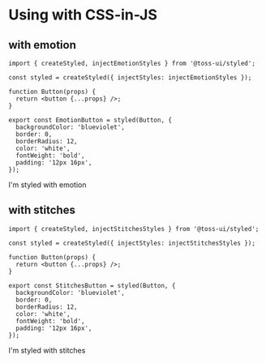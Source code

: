 
<Meta title="Basics/Using with CSS-in-JS" />

# Using with CSS-in-JS

## with emotion

```tsx
import { createStyled, injectEmotionStyles } from '@toss-ui/styled';

const styled = createStyled({ injectStyles: injectEmotionStyles });

function Button(props) {
  return <button {...props} />;
}

export const EmotionButton = styled(Button, {
  backgroundColor: 'blueviolet',
  border: 0,
  borderRadius: 12,
  color: 'white',
  fontWeight: 'bold',
  padding: '12px 16px',
});
```

<Canvas withSource="open">
  <Story name="with emotion">
    <EmotionButton>I'm styled with emotion</EmotionButton>
  </Story>
</Canvas>

## with stitches

```tsx
import { createStyled, injectStitchesStyles } from '@toss-ui/styled';

const styled = createStyled({ injectStyles: injectStitchesStyles });

function Button(props) {
  return <button {...props} />;
}

export const StitchesButton = styled(Button, {
  backgroundColor: 'blueviolet',
  border: 0,
  borderRadius: 12,
  color: 'white',
  fontWeight: 'bold',
  padding: '12px 16px',
});
```

<Canvas withSource="open">
  <Story name="with stitches">
    <StitchesButton>I'm styled with stitches</StitchesButton>
  </Story>
</Canvas>
